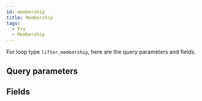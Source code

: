 ```yaml
---
id: membership
title: Membership
tags:
  - Pro
  - Membership
---
```


For loop type `lifter_membership`, here are the query parameters and fields.

## Query parameters

<QueryArgsList args={json.query_args} />

## Fields

<FieldsList fields={json.fields} />

